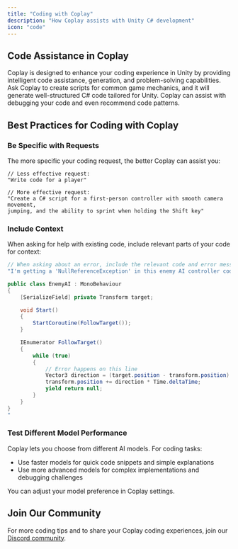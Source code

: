 ```yaml
---
title: "Coding with Coplay"
description: "How Coplay assists with Unity C# development"
icon: "code"
---
```


## Code Assistance in Coplay

Coplay is designed to enhance your coding experience in Unity by providing intelligent code assistance, generation, and problem-solving capabilities. Ask Coplay to create scripts for common game mechanics, and it will generate well-structured C# code tailored for Unity. Coplay can assist with debugging your code and even recommend code patterns.


## Best Practices for Coding with Coplay

### Be Specific with Requests

The more specific your coding request, the better Coplay can assist you:

```
// Less effective request:
"Write code for a player"

// More effective request:
"Create a C# script for a first-person controller with smooth camera movement,
jumping, and the ability to sprint when holding the Shift key"
```

### Include Context

When asking for help with existing code, include relevant parts of your code for context:

```csharp
// When asking about an error, include the relevant code and error message
"I'm getting a 'NullReferenceException' in this enemy AI controller code:

public class EnemyAI : MonoBehaviour
{
    [SerializeField] private Transform target;

    void Start()
    {
        StartCoroutine(FollowTarget());
    }

    IEnumerator FollowTarget()
    {
        while (true)
        {
            // Error happens on this line
            Vector3 direction = (target.position - transform.position).normalized;
            transform.position += direction * Time.deltaTime;
            yield return null;
        }
    }
}
"
```

### Test Different Model Performance

Coplay lets you choose from different AI models. For coding tasks:

- Use faster models for quick code snippets and simple explanations
- Use more advanced models for complex implementations and debugging challenges

You can adjust your model preference in Coplay settings.

## Join Our Community

For more coding tips and to share your Coplay coding experiences, join our [Discord community](http://discord.com/invite/KmGfEr6d3v).
